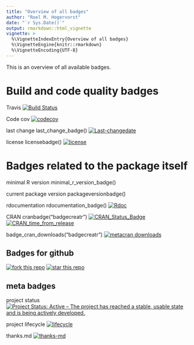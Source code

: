 ```yaml
---
title: "Overview of all badges"
author: "Roel M. Hogervorst"
date: "`r Sys.Date()`"
output: rmarkdown::html_vignette
vignette: >
  %\VignetteIndexEntry{Overview of all badges}
  %\VignetteEngine{knitr::rmarkdown}
  %\VignetteEncoding{UTF-8}
---
```


This is an overview of all available badges.

# Build and code quality badges

Travis [![Build Status](https://travis-ci.org/RMHogervorst/badgecreatr.svg?branch=master)](https://travis-ci.org/RMHogervorst/badgecreatr)

Code cov [![codecov](https://codecov.io/gh/RMHogervorst/badgecreatr/branch/master/graph/badge.svg)](https://codecov.io/gh/RMHogervorst/badgecreatr)

last change last_change_badge() [![Last-changedate](https://img.shields.io/badge/last%20change-2018--06--04-yellowgreen.svg)](/commits/master)

license licensebadge() [![license](https://img.shields.io/github/license/mashape/apistatus.svg)](http://choosealicense.com/licenses/mit/)

# Badges related to the package itself
minimal R version minimal_r_version_badge()

current package version  packageversionbadge()

rdocumentation rdocumentation_badge() [![Rdoc](http://www.rdocumentation.org/badges/version/badgecreatr)](http://www.rdocumentation.org/packages/badgecreatr)

CRAN cranbadge("badgecreatr") [![CRAN_Status_Badge](http://www.r-pkg.org/badges/version/badgecreatr)](https://cran.r-project.org/package=badgecreatr)
[![CRAN_time_from_release](http://www.r-pkg.org/badges/ago/badgecreatr)](https://cran.r-project.org/package=badgecreatr)

badge_cran_downloads("badgecreatr")
[![metacran downloads](http://cranlogs.r-pkg.org/badges/badgecreatr)](https://cran.r-project.org/package=badgecreatr)


## Badges for github

[![fork this repo](http://githubbadges.com/fork.svg?user=RMHogervorst&repo=badgecreatr)](https://github.com/RMHogervorst/badgecreatr/fork)
[![star this repo](http://githubbadges.com/star.svg?user=RMHogervorst&repo=badgecreatr)](https://github.com/RMHogervorst/badgecreatr)



## meta badges
project status [![Project Status: Active – The project has reached a stable, usable state and is being actively developed.](http://www.repostatus.org/badges/latest/active.svg)](http://www.repostatus.org/#active)

project lifecycle [![lifecycle](https://img.shields.io/badge/lifecycle-experimental-orange.svg)](https://www.tidyverse.org/lifecycle/#experimental)

thanks.md [![thanks-md](https://img.shields.io/badge/THANKS-md-ff69b4.svg)](THANKS.md)



